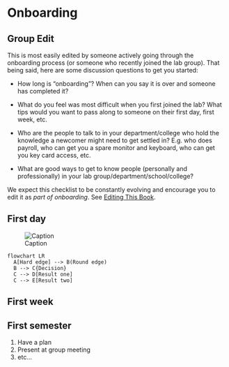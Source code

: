 # Onboarding

::: callout-important
## Group Edit

This is most easily edited by someone actively going through the onboarding process (or someone who recently joined the lab group).
That being said, here are some discussion questions to get you started:

-   How long is "onboarding"?
    When can you say it is over and someone has completed it?

-   What do you feel was most difficult when you first joined the lab?
    What tips would you want to pass along to someone on their first day, first week, etc.

-   Who are the people to talk to in your department/college who hold the knowledge a newcomer might need to get settled in?
    E.g. who does payroll, who can get you a spare monitor and keyboard, who can get you key card access, etc.

-   What are good ways to get to know people (personally and professionally) in your lab group/department/school/college?
:::

::: callout-note
We expect this checklist to be constantly evolving and encourage you to edit it as *part of onboarding*.
See [Editing This Book](contributing.qmd).
:::

## First day

![Caption](fig/mse.png)

```mermaid
flowchart LR
  A[Hard edge] --> B(Round edge)
  B --> C{Decision}
  C --> D[Result one]
  C --> E[Result two]
```



## First week



## First semester

1.  Have a plan
2.  Present at group meeting
3.  etc...
